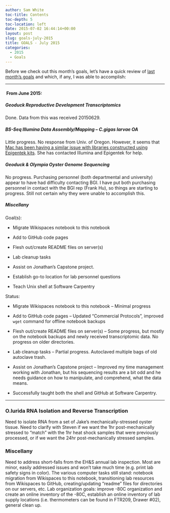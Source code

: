 ```yaml
---
author: Sam White
toc-title: Contents
toc-depth: 5
toc-location: left
date: 2015-07-02 16:44:14+00:00
layout: post
slug: goals-july-2015
title: GOALS - July 2015
categories:
  - 2015
  - Goals
---
```


Before we check out this month’s goals, let’s have a quick review of [last month’s goals](../2015-06-01-goals-june-2015/index.qmd) and which, if any, I was able to accomplish:



* * *





####  From June 2015:





##### Geoduck Reproductive Development Transcriptomics



Done. Data from this was received 20150629.



##### BS-Seq Illumina Data Assembly/Mapping – _C.gigas_ larvae OA



Little progress. No response from Univ. of Oregon. However, it seems that [Mac has been having a similar issue with libraries constructed using Epigentek kits](https://github.com/sr320/LabDocs/issues/117). She has contacted Illumina and Epigentek for help.



##### Geoduck & Olympia Oyster Genome Sequencing



No progress. Purchasing personnel (both departmental and university) appear to have had difficulty contacting BGI. I have put both purchasing personnel in contact with the BGI rep (Frank Hu), so things are starting to progress. Still not certain why they were unable to accomplish this.



##### Miscellany



Goal(s):




    
  * Migrate Wikispaces notebook to this notebook

    
  * Add to GitHub code pages

    
  * Flesh out/create README files on server(s)

    
  * Lab cleanup tasks

    
  * Assist on Jonathan’s Capstone project.
    
  * Establish go-to location for lab personnel questions

    
  * Teach Unix shell at Software Carpentry



Status:


    
  * Migrate Wikispaces notebook to this notebook – Minimal progress

    
  * Add to GitHub code pages – Updated “Commercial Protocols”, improved `wget` command for offline notebook backups

    
  * Flesh out/create README files on server(s) – Some progress, but mostly on the notebook backups and newly received transcriptomic data. No progress on older directories.

    
  * Lab cleanup tasks – Partial progress. Autoclaved multiple bags of old autoclave trash.

    
  * Assist on Jonathan’s Capstone project – Improved my time management working with Jonathan, but his sequencing results are a bit odd and he needs guidance on how to manipulate, and comprehend, what the data means.

    
  * Successfully taught both the shell and GitHub at Software Carpentry.





* * *







### O.lurida RNA Isolation and Reverse Transcription



Need to isolate RNA from a set of Jake's mechanically-stressed oyster tissue. Need to clarify with Steven if we want the 1hr post-mechanically stressed to "match" with the 1hr heat shock samples that were previously processed, or if we want the 24hr post-mechanically stressed samples.



### Miscellany



Need to address short-falls from the EH&S annual lab inspection. Most are minor, easily addressed issues and won't take much time (e.g. print lab safety signs in color). The various computer tasks still stand: notebook migration from Wikispaces to this notebook, transitioning lab resources from Wikispaces to GitHub, creating/updating "readme" files for directories on our servers, etc. Lab organization goals: improve -80C organization and create an online inventory of the -80C, establish an online inventory of lab supply locations (i.e. thermometers can be found in FTR209, Drawer #02), general clean up.


